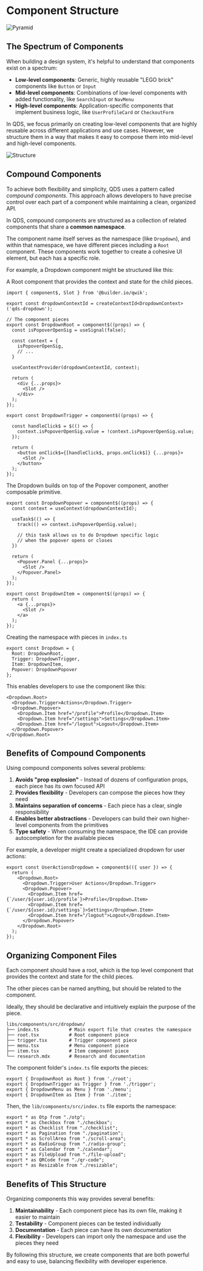 

# Component Structure

<Image src={pyramid} loading="eager" alt="Pyramid" />

## The Spectrum of Components

When building a design system, it's helpful to understand that components exist on a spectrum:

- **Low-level components**: Generic, highly reusable "LEGO brick" components like `Button` or `Input`
- **Mid-level components**: Combinations of low-level components with added functionality, like `SearchInput` or `NavMenu`
- **High-level components**: Application-specific components that implement business logic, like `UserProfileCard` or `CheckoutForm`

In QDS, we focus primarily on creating low-level components that are highly reusable across different applications and use cases. However, we structure them in a way that makes it easy to compose them into mid-level and high-level components.

<Image src={structure} alt="Structure" />

## Compound Components

To achieve both flexibility and simplicity, QDS uses a pattern called *compound components*. This approach allows developers to have precise control over each part of a component while maintaining a clean, organized API.

In QDS, compound components are structured as a collection of related components that share a **common namespace**. 

The component name itself serves as the namespace (like `Dropdown`), and within that namespace, we have different pieces including a `Root` component. These components work together to create a cohesive UI element, but each has a specific role.

For example, a Dropdown component might be structured like this:

A Root component that provides the context and state for the child pieces.

```tsx
import { component$, Slot } from '@builder.io/qwik';

export const dropdownContextId = createContextId<DropdownContext>('qds-dropdown');

// The component pieces
export const DropdownRoot = component$((props) => {
  const isPopoverOpenSig = useSignal(false);
 
  const context = {
    isPopoverOpenSig,
    // ...
  }

  useContextProvider(dropdownContextId, context);

  return (
    <div {...props}>
      <Slot />
    </div>
  );
});
```

```tsx
export const DropdownTrigger = component$((props) => {

  const handleClick$ = $(() => { 
    context.isPopoverOpenSig.value = !context.isPopoverOpenSig.value;
  });

  return (
    <button onClick$={[handleClick$, props.onClick$]} {...props}>
      <Slot />
    </button>
  );
});
```

The Dropdown builds on top of the Popover component, another composable primitive.

```tsx
export const DropdownPopover = component$((props) => {
  const context = useContext(dropdownContextId);

  useTask$(() => {
    track(() => context.isPopoverOpenSig.value);

    // this task allows us to do Dropdown specific logic
    // when the popover opens or closes
  })

  return (
    <Popover.Panel {...props}>
      <Slot />
    </Popover.Panel>
  );
});
```

```tsx
export const DropdownItem = component$((props) => {
  return (
    <a {...props}>
      <Slot />
    </a>
  );
});
```

Creating the namespace with pieces in `index.ts`

```tsx
export const Dropdown = {
  Root: DropdownRoot,
  Trigger: DropdownTrigger,
  Item: DropdownItem,
  Popover: DropdownPopover
};
```

This enables developers to use the component like this:

```tsx
<Dropdown.Root>
  <Dropdown.Trigger>Actions</Dropdown.Trigger>
  <Dropdown.Popover>
    <Dropdown.Item href="/profile">Profile</Dropdown.Item>
    <Dropdown.Item href="/settings">Settings</Dropdown.Item>
    <Dropdown.Item href="/logout">Logout</Dropdown.Item>
  </Dropdown.Popover>
</Dropdown.Root>
```

## Benefits of Compound Components

Using compound components solves several problems:

1. **Avoids "prop explosion"** - Instead of dozens of configuration props, each piece has its own focused API
2. **Provides flexibility** - Developers can compose the pieces how they need
3. **Maintains separation of concerns** - Each piece has a clear, single responsibility
4. **Enables better abstractions** - Developers can build their own higher-level components from the primitives
5. **Type safety** - When consuming the namespace, the IDE can provide autocompletion for the available pieces

For example, a developer might create a specialized dropdown for user actions:

```tsx
export const UserActionsDropdown = component$(({ user }) => {
  return (
    <Dropdown.Root>
      <Dropdown.Trigger>User Actions</Dropdown.Trigger>
      <Dropdown.Popover>
        <Dropdown.Item href={`/user/${user.id}/profile`}>Profile</Dropdown.Item>
        <Dropdown.Item href={`/user/${user.id}/settings`}>Settings</Dropdown.Item>
        <Dropdown.Item href="/logout">Logout</Dropdown.Item>
      </Dropdown.Popover>
    </Dropdown.Root>
  );
});
```

## Organizing Component Files

Each component should have a root, which is the top level component that provides the context and state for the child pieces.

The other pieces can be named anything, but should be related to the component.

Ideally, they should be declarative and intuitively explain the purpose of the piece.

```
libs/components/src/dropdown/
├── index.ts           # Main export file that creates the namespace
├── root.tsx           # Root component piece
├── trigger.tsx        # Trigger component piece
├── menu.tsx           # Menu component piece
├── item.tsx           # Item component piece
└── research.mdx       # Research and documentation
```

The component folder's `index.ts` file exports the pieces:

```tsx
export { DropdownRoot as Root } from './root';
export { DropdownTrigger as Trigger } from './trigger';
export { DropdownMenu as Menu } from './menu';
export { DropdownItem as Item } from './item';
```

Then, the `lib/components/src/index.ts` file exports the namespace:

```tsx
export * as Otp from "./otp";
export * as Checkbox from "./checkbox";
export * as Checklist from "./checklist";
export * as Pagination from "./pagination";
export * as ScrollArea from "./scroll-area";
export * as RadioGroup from "./radio-group";
export * as Calendar from "./calendar";
export * as FileUpload from "./file-upload";
export * as QRCode from "./qr-code";
export * as Resizable from "./resizable";
```

## Benefits of This Structure

Organizing components this way provides several benefits:

1. **Maintainability** - Each component piece has its own file, making it easier to maintain
2. **Testability** - Component pieces can be tested individually
3. **Documentation** - Each piece can have its own documentation
4. **Flexibility** - Developers can import only the namespace and use the pieces they need

By following this structure, we create components that are both powerful and easy to use, balancing flexibility with developer experience. 
